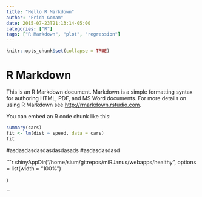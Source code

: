 ```yaml
---
title: "Hello R Markdown"
author: "Frida Gomam"
date: 2015-07-23T21:13:14-05:00
categories: ["R"]
tags: ["R Markdown", "plot", "regression"]
---
```


```r
knitr::opts_chunk$set(collapse = TRUE)
```

# R Markdown

This is an R Markdown document. Markdown is a simple formatting syntax for authoring HTML, PDF, and MS Word documents. For more details on using R Markdown see <http://rmarkdown.rstudio.com>.

You can embed an R code chunk like this:

```r
summary(cars)
fit <- lm(dist ~ speed, data = cars)
fit
```



#asdasdasdasdasdasdasads
#asdasdasdasd

```r

shinyAppDir("/home/sium/gitrepos/miRJanus/webapps/healthy",
options = list(width = "100%")

)

``